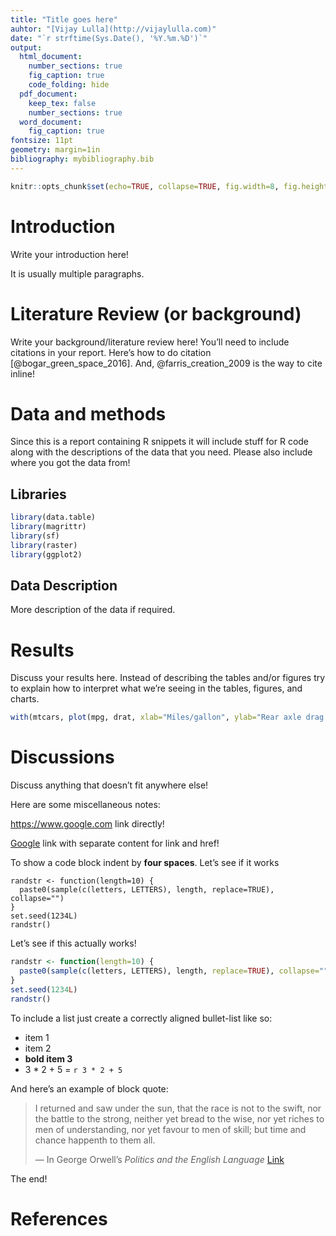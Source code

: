 ```yaml
---
title: "Title goes here"
auhtor: "[Vijay Lulla](http://vijaylulla.com)"
date: "`r strftime(Sys.Date(), '%Y.%m.%D')`"
output:
  html_document:
    number_sections: true
    fig_caption: true
    code_folding: hide
  pdf_document:
    keep_tex: false
    number_sections: true
  word_document:
    fig_caption: true
fontsize: 11pt
geometry: margin=1in
bibliography: mybibliography.bib
---
```



```r
knitr::opts_chunk$set(echo=TRUE, collapse=TRUE, fig.width=8, fig.height=6, fig.path="figs/")
```

# Introduction {#intro}

Write your introduction here!

It is usually multiple paragraphs.

# Literature Review (or background) {#background}

Write your background/literature review here!  You'll need to include citations
in your report.  Here's how to do citation [@bogar_green_space_2016].  And,
@farris_creation_2009 is the way to cite inline!

# Data and methods {#data-and-methods}

Since this is a report containing R snippets it will include stuff for R code
along with the descriptions of the data that you need.  Please also include
where you got the data from!

## Libraries {#libraries}

```r
library(data.table)
library(magrittr)
library(sf)
library(raster)
library(ggplot2)

```


## Data Description {#data-description}

More description of the data if required.

# Results {#results}

Discuss your results here.  Instead of describing the tables and/or figures try
to explain how to interpret what we're seeing in the tables, figures, and
charts.

```r
with(mtcars, plot(mpg, drat, xlab="Miles/gallon", ylab="Rear axle drag ratio", pch=20))
```

# Discussions {#discussion}

Discuss anything that doesn't fit anywhere else!


Here are some miscellaneous notes:

<https://www.google.com> link directly!

[Google](https://www.google.com) link with separate content for link and href!

To show a code block indent by **four spaces**.  Let's see if it works

    randstr <- function(length=10) {
      paste0(sample(c(letters, LETTERS), length, replace=TRUE), collapse="")
    }
    set.seed(1234L)
    randstr()

Let's see if this actually works!

```r
randstr <- function(length=10) {
  paste0(sample(c(letters, LETTERS), length, replace=TRUE), collapse="")
}
set.seed(1234L)
randstr()
```

To include  a list just create a correctly aligned bullet-list like so:

* item 1
* item 2
* **bold item 3**
* 3 * 2 + 5 = `r 3 * 2 + 5`

And here's an example of block quote:

> I returned and saw under the sun, that the race is not to the swift, nor the
> battle to the strong, neither yet bread to the wise, nor yet riches to men of
> understanding, nor yet favour to men of skill; but time and chance happenth to
> them all.
>
> --- In George Orwell's _Politics and the English Language_
> [Link](http://www.orwell.ru/library/essays/politics/english/e_polit)

The end!

# References {#references}
